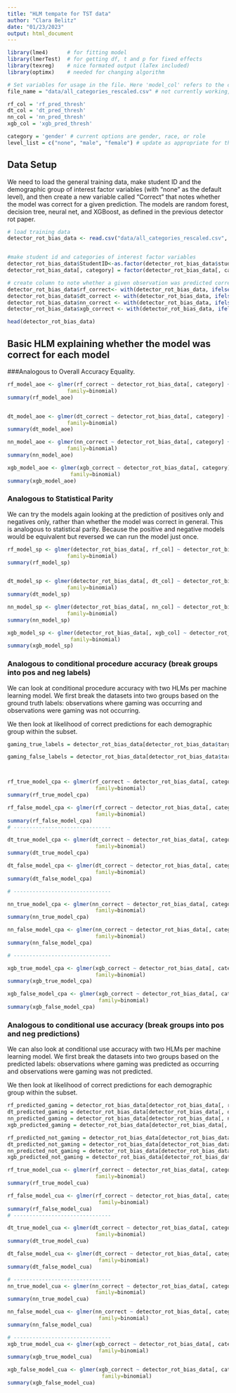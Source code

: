 ```yaml
---
title: "HLM tempate for TST data"
author: "Clara Belitz"
date: "01/23/2023"
output: html_document
---
```



```r
library(lme4)      # for fitting model
library(lmerTest)  # for getting df, t and p for fixed effects
library(texreg)    # nice formated output (laTex included)
library(optimx)    # needed for changing algorithm
```

```r
# Set variables for usage in the file. Here 'model_col' refers to the column name for that model
file_name = "data/all_categories_rescaled.csv" # not currently working, need to set manually in next chunk

rf_col = 'rf_pred_thresh'
dt_col = 'dt_pred_thresh'
nn_col = 'nn_pred_thresh'
xgb_col = 'xgb_pred_thresh'

category = 'gender' # current options are gender, race, or role
level_list = c("none", "male", "female") # update as appropriate for the given category
```

## Data Setup

We need to load the general training data, make student ID and the demographic group of interest factor variables (with "none" as the default level), and then create a new variable called "Correct" that notes whether the model was correct for a given prediction. The models are random forest, decision tree, neural net, and XGBoost, as defined in the previous detector rot paper.

```r
# load training data
detector_rot_bias_data <- read.csv("data/all_categories_rescaled.csv", header=TRUE)


#make student id and categories of interest factor variables
detector_rot_bias_data$StudentID<-as.factor(detector_rot_bias_data$student_id)
detector_rot_bias_data[, category] = factor(detector_rot_bias_data[, category], levels=level_list) # none is baseline level

# create column to note whether a given observation was predicted correctly or not, for each model
detector_rot_bias_data$rf_correct<- with(detector_rot_bias_data, ifelse(detector_rot_bias_data[, rf_col] == target, 1, 0))
detector_rot_bias_data$dt_correct <- with(detector_rot_bias_data, ifelse(detector_rot_bias_data[, dt_col] == target, 1, 0))
detector_rot_bias_data$nn_correct <- with(detector_rot_bias_data, ifelse(detector_rot_bias_data[, nn_col] == target, 1, 0))
detector_rot_bias_data$xgb_correct <- with(detector_rot_bias_data, ifelse(detector_rot_bias_data[, xgb_col] == target, 1, 0))

head(detector_rot_bias_data)
```


## Basic HLM explaining whether the model was correct for each model
###Analogous to Overall Accuracy Equality.

```r
rf_model_aoe <- glmer(rf_correct ~ detector_rot_bias_data[, category] + (1 | StudentID), data=detector_rot_bias_data,
                   family=binomial)
summary(rf_model_aoe)


dt_model_aoe <- glmer(dt_correct ~ detector_rot_bias_data[, category] + (1 | StudentID), data=detector_rot_bias_data,
                   family=binomial)
summary(dt_model_aoe)

nn_model_aoe <- glmer(nn_correct ~ detector_rot_bias_data[, category] + (1 | StudentID), data=detector_rot_bias_data,
                   family=binomial)
summary(nn_model_aoe)

xgb_model_aoe <- glmer(xgb_correct ~ detector_rot_bias_data[, category] + (1 | StudentID), data=detector_rot_bias_data,
                    family=binomial)
summary(xgb_model_aoe)
```


### Analogous to Statistical Parity
We can try the models again looking at the prediction of positives only and negatives only, rather than whether the model was correct in general. This is analogous to statistical parity. Because the positive and negative models would be equivalent but reversed we can run the model just once.

```r
rf_model_sp <- glmer(detector_rot_bias_data[, rf_col] ~ detector_rot_bias_data[, category] + (1 | StudentID), data=detector_rot_bias_data,
                   family=binomial)
summary(rf_model_sp)


dt_model_sp <- glmer(detector_rot_bias_data[, dt_col] ~ detector_rot_bias_data[, category] + (1 | StudentID), data=detector_rot_bias_data,
                   family=binomial)
summary(dt_model_sp)

nn_model_sp <- glmer(detector_rot_bias_data[, nn_col] ~ detector_rot_bias_data[, category] + (1 | StudentID), data=detector_rot_bias_data,
                   family=binomial)
summary(nn_model_sp)

xgb_model_sp <- glmer(detector_rot_bias_data[, xgb_col] ~ detector_rot_bias_data[, category] + (1 | StudentID), data=detector_rot_bias_data,
                    family=binomial)
summary(xgb_model_sp)
```


### Analogous to conditional procedure accuracy (break groups into pos and neg labels)
We can look at conditional procedure accuracy with two HLMs per machine learning model. We first break the datasets into two groups based on the ground truth labels: observations where gaming was occurring and observations were gaming was not occurring.

We then look at likelihood of correct predictions for each demographic group within the subset.
```r
gaming_true_labels = detector_rot_bias_data[detector_rot_bias_data$target == 1, ]

gaming_false_labels = detector_rot_bias_data[detector_rot_bias_data$target == 0, ]



rf_true_model_cpa <- glmer(rf_correct ~ detector_rot_bias_data[, category] + (1 | StudentID), data=gaming_true_labels,
                            family=binomial)
summary(rf_true_model_cpa)

rf_false_model_cpa <- glmer(rf_correct ~ detector_rot_bias_data[, category] + (1 | StudentID), data=gaming_false_labels,
                            family=binomial)
summary(rf_false_model_cpa)
# -------------------------------

dt_true_model_cpa <- glmer(dt_correct ~ detector_rot_bias_data[, category] + (1 | StudentID), data=gaming_true_labels,
                            family=binomial)
summary(dt_true_model_cpa)

dt_false_model_cpa <- glmer(dt_correct ~ detector_rot_bias_data[, category] + (1 | StudentID), data=gaming_false_labels,
                            family=binomial)
summary(dt_false_model_cpa)

# -------------------------------

nn_true_model_cpa <- glmer(nn_correct ~ detector_rot_bias_data[, category] + (1 | StudentID), data=gaming_true_labels,
                            family=binomial)
summary(nn_true_model_cpa)

nn_false_model_cpa <- glmer(nn_correct ~ detector_rot_bias_data[, category] + (1 | StudentID), data=gaming_false_labels,
                            family=binomial)
summary(nn_false_model_cpa)

# -------------------------------

xgb_true_model_cpa <- glmer(xgb_correct ~ detector_rot_bias_data[, category] + (1 | StudentID), data=gaming_true_labels,
                            family=binomial)
summary(xgb_true_model_cpa)

xgb_false_model_cpa <- glmer(xgb_correct ~ detector_rot_bias_data[, category] + (1 | StudentID), data=gaming_false_labels,
                             family=binomial)
summary(xgb_false_model_cpa)
```


### Analogous to conditional use accuracy (break groups into pos and neg predictions)
We can also look at conditional use accuracy with two HLMs per machine learning model. We first break the datasets into two groups based on the predicted labels: observations where gaming was predicted as occurring and observations were gaming was not predicted.

We then look at likelihood of correct predictions for each demographic group within the subset.
```r
rf_predicted_gaming = detector_rot_bias_data[detector_rot_bias_data[, rf_col] == 1, ]
dt_predicted_gaming = detector_rot_bias_data[detector_rot_bias_data[, dt_col] == 1, ]
nn_predicted_gaming = detector_rot_bias_data[detector_rot_bias_data[, nn_col] == 1, ]
xgb_predicted_gaming = detector_rot_bias_data[detector_rot_bias_data[, xgb_col] == 1, ]

rf_predicted_not_gaming = detector_rot_bias_data[detector_rot_bias_data[, rf_col] == 0, ]
dt_predicted_not_gaming = detector_rot_bias_data[detector_rot_bias_data[, dt_col] == 0, ]
nn_predicted_not_gaming = detector_rot_bias_data[detector_rot_bias_data[, nn_col] == 0, ]
xgb_predicted_not_gaming = detector_rot_bias_data[detector_rot_bias_data[, xgb_col] == 0, ]

rf_true_model_cua <- glmer(rf_correct ~ detector_rot_bias_data[, category] + (1 | StudentID), data=rf_predicted_gaming,
                            family=binomial)
summary(rf_true_model_cua)

rf_false_model_cua <- glmer(rf_correct ~ detector_rot_bias_data[, category] + (1 | StudentID), data=rf_predicted_not_gaming,
                             family=binomial)
summary(rf_false_model_cua)
# -------------------------------

dt_true_model_cua <- glmer(dt_correct ~ detector_rot_bias_data[, category] + (1 | StudentID), data=dt_predicted_gaming,
                            family=binomial)
summary(dt_true_model_cua)

dt_false_model_cua <- glmer(dt_correct ~ detector_rot_bias_data[, category] + (1 | StudentID), data=dt_predicted_not_gaming,
                             family=binomial)
summary(dt_false_model_cua)

# -------------------------------
nn_true_model_cua <- glmer(nn_correct ~ detector_rot_bias_data[, category] + (1 | StudentID), data=nn_predicted_gaming,
                            family=binomial)
summary(nn_true_model_cua)

nn_false_model_cua <- glmer(nn_correct ~ detector_rot_bias_data[, category] + (1 | StudentID), data=nn_predicted_not_gaming,
                             family=binomial)
summary(nn_false_model_cua)

# -------------------------------
xgb_true_model_cua <- glmer(xgb_correct ~ detector_rot_bias_data[, category] + (1 | StudentID), data=xgb_predicted_gaming,
                             family=binomial)
summary(xgb_true_model_cua)

xgb_false_model_cua <- glmer(xgb_correct ~ detector_rot_bias_data[, category] + (1 | StudentID), data=xgb_predicted_not_gaming,
                              family=binomial)
summary(xgb_false_model_cua)

```